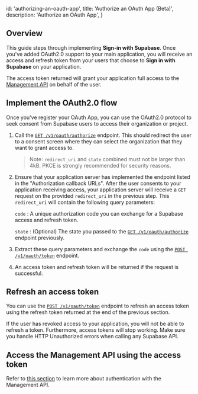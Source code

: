 
  id: 'authorizing-an-oauth-app',
  title: 'Authorize an OAuth App (Beta)',
  description: 'Authorize an OAuth App',
}

## Overview

This guide steps through implementing **Sign-in with Supabase**. Once you've added OAuth2.0 support to your main application, you will receive an access and refresh token from your users that choose to **Sign in with Supabase** on your application.

The access token returned will grant your application full access to the [Management API](https://supabase.com/docs/reference/api/introduction) on behalf of the user.

## Implement the OAuth2.0 flow

Once you've register your OAuth App, you can use the OAuth2.0 protocol to seek consent from Supabase users to access their organization or project.

1. Call the [`GET /v1/oauth/authorize`](<https://api.supabase.com/api/v1#/oauth%20(beta)/authorize>) endpoint. This should redirect the user to a consent screen where they can select the organization that they want to grant access to.

   > Note: `redirect_uri` and `state` combined must not be larger than 4kB. PKCE is strongly recommended for security reasons.

2. Ensure that your application server has implemented the endpoint listed in the "Authorization callback URLs". After the user consents to your application receiving access, your application server will receive a `GET` request on the provided `redirect_uri` in the previous step. This `redirect_uri` will contain the following query parameters:

   `code` : A unique authorization code you can exchange for a Supabase access and refresh token.

   `state` : (Optional) The state you passed to the [`GET /v1/oauth/authorize`](<https://api.supabase.com/api/v1#/oauth%20(beta)/authorize>) endpoint previously.

3. Extract these query parameters and exchange the `code` using the [`POST /v1/oauth/token`](<https://api.supabase.com/api/v1#/oauth%20(beta)/token>) endpoint.

4. An access token and refresh token will be returned if the request is successful.

## Refresh an access token

You can use the [`POST /v1/oauth/token`](<https://api.supabase.com/api/v1#/oauth%20(beta)/token>) endpoint to refresh an access token using the refresh token returned at the end of the previous section.

If the user has revoked access to your application, you will not be able to refresh a token. Furthermore, access tokens will stop working. Make sure you handle HTTP Unauthorized errors when calling any Supabase API.

## Access the Management API using the access token

Refer to [this section](http://localhost:3001/docs/reference/api/introduction#authentication) to learn more about authentication with the Management API.


